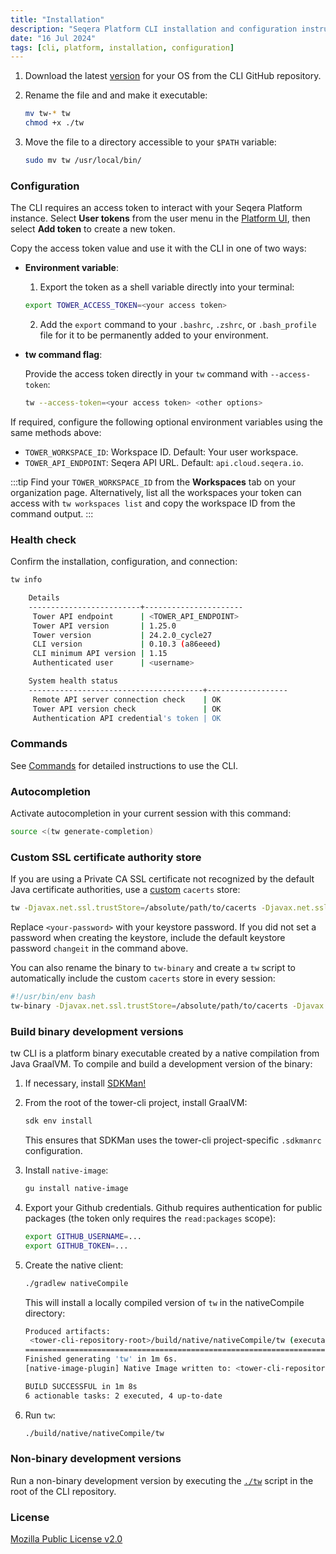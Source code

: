 ```yaml
---
title: "Installation"
description: "Seqera Platform CLI installation and configuration instructions."
date: "16 Jul 2024"
tags: [cli, platform, installation, configuration]
---
```



1. Download the latest [version][releases] for your OS from the CLI GitHub repository.
1. Rename the file and and make it executable:

   ```bash
   mv tw-* tw
   chmod +x ./tw
   ```

1. Move the file to a directory accessible to your `$PATH` variable:

   ```bash
   sudo mv tw /usr/local/bin/
   ```

### Configuration

The CLI requires an access token to interact with your Seqera Platform instance. Select **User tokens** from the user menu in the [Platform UI](https://cloud.seqera.io), then select **Add token** to create a new token.

Copy the access token value and use it with the CLI in one of two ways:

- **Environment variable**:

  1. Export the token as a shell variable directly into your terminal:

  ```bash
  export TOWER_ACCESS_TOKEN=<your access token>
  ```

  2. Add the `export` command to your `.bashrc`, `.zshrc`, or `.bash_profile` file for it to be permanently added to your environment.

- **tw command flag**:

  Provide the access token directly in your `tw` command with `--access-token`:

  ```bash
  tw --access-token=<your access token> <other options>
  ```

If required, configure the following optional environment variables using the same methods above:

- `TOWER_WORKSPACE_ID`: Workspace ID. Default: Your user workspace.
- `TOWER_API_ENDPOINT`: Seqera API URL. Default: `api.cloud.seqera.io`.

:::tip
Find your `TOWER_WORKSPACE_ID` from the **Workspaces** tab on your organization page. Alternatively, list all the workspaces your token can access with `tw workspaces list` and copy the workspace ID from the command output.
:::

### Health check

Confirm the installation, configuration, and connection:

```bash
tw info

    Details
    -------------------------+----------------------
     Tower API endpoint      | <TOWER_API_ENDPOINT>
     Tower API version       | 1.25.0
     Tower version           | 24.2.0_cycle27
     CLI version             | 0.10.3 (a86eeed)
     CLI minimum API version | 1.15
     Authenticated user      | <username>

    System health status
    ---------------------------------------+------------------
     Remote API server connection check    | OK
     Tower API version check               | OK
     Authentication API credential's token | OK
```

### Commands

See [Commands](./commands) for detailed instructions to use the CLI.

### Autocompletion

Activate autocompletion in your current session with this command:

```bash
source <(tw generate-completion)
```

### Custom SSL certificate authority store

If you are using a Private CA SSL certificate not recognized by the default Java certificate authorities, use a [custom](https://www.baeldung.com/jvm-certificate-store-errors) `cacerts` store:

```bash
tw -Djavax.net.ssl.trustStore=/absolute/path/to/cacerts -Djavax.net.ssl.trustStorePassword=<your-password> info
```

Replace `<your-password>` with your keystore password. If you did not set a password when creating the keystore, include the default keystore password `changeit` in the command above.

You can also rename the binary to `tw-binary` and create a `tw` script to automatically include the custom `cacerts` store in every session:

```bash
#!/usr/bin/env bash
tw-binary -Djavax.net.ssl.trustStore=/absolute/path/to/cacerts -Djavax.net.ssl.trustStorePassword=<your-password> $@
```

### Build binary development versions

tw CLI is a platform binary executable created by a native compilation from Java GraalVM. To compile and build a development version of the binary:

1. If necessary, install [SDKMan!](https://sdkman.io/)
1. From the root of the tower-cli project, install GraalVM:

   ```bash
   sdk env install
   ```

   This ensures that SDKMan uses the tower-cli project-specific `.sdkmanrc` configuration.

1. Install `native-image`:

   ```bash
   gu install native-image
   ```

1. Export your Github credentials. Github requires authentication for public packages (the token only requires the `read:packages` scope):

   ```bash
   export GITHUB_USERNAME=...
   export GITHUB_TOKEN=...
   ```

1. Create the native client:

   ```bash
   ./gradlew nativeCompile
   ```

   This will install a locally compiled version of `tw` in the nativeCompile directory:

   ```bash
   Produced artifacts:
    <tower-cli-repository-root>/build/native/nativeCompile/tw (executable)
   ========================================================================================================================
   Finished generating 'tw' in 1m 6s.
   [native-image-plugin] Native Image written to: <tower-cli-repository-root>/build/native/nativeCompile

   BUILD SUCCESSFUL in 1m 8s
   6 actionable tasks: 2 executed, 4 up-to-date
   ```

1. Run `tw`:

   ```bash
   ./build/native/nativeCompile/tw
   ```

### Non-binary development versions

Run a non-binary development version by executing the [`./tw`](https://github.com/seqeralabs/tower-cli/blob/master/tw) script in the root of the CLI repository.

### License

[Mozilla Public License v2.0](https://github.com/seqeralabs/tower-cli/blob/master/LICENSE.txt)

[releases]: https://github.com/seqeralabs/tower-cli/releases
